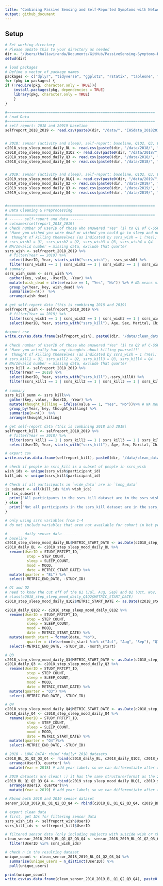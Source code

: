 ```yaml
---
title: "Combining Passive Sensing and Self-Reported Symptoms with Network Analysis to Predict Suicidal Ideation in Medical Residents"
output: github_document
---
```

## Setup
```r
# Set working directory
# Please update this to your directory as needed
dir <- "/Users/thaliaviranda/Documents/GitHub/PassiveSensing-Symptoms-NetworkAnalysis"
setwd(dir)

# load packages
# Define a vector of package names
packages <- c("dplyr", "tidyverse", "ggplot2", "rstatix", "tableone", "lsr")  
for (pkg in packages) {
if (!require(pkg, character.only = TRUE)){
    install.packages(pkg, dependencies = TRUE)
    library(pkg, character.only = TRUE)
    }
}

#====================================================================
# Load Data
#====================================================================
# self report: 2018 and 20919 baseline 
selfreport_2018_2019 <- read.csv(paste0(dir, "/data/", "IHSdata_20182019_03062024.csv"), header = TRUE)


# 2018: sensor (activity and sleep), self-report: baseline, Q1Q2, Q3, Q4
c2018_step_sleep_mood_daily_BL <- read.csv(paste0(dir, "/data/2018/", "US_step_sleep_mood_daily_2018cohort_BL.csv"), header = TRUE)
c2018_step_sleep_mood_daily_Q1Q2 <- read.csv(paste0(dir, "/data/2018/", "US_step_sleep_mood_daily_2018cohort_Q1Q2.csv"), header = TRUE)
c2018_step_sleep_mood_daily_Q3 <- read.csv(paste0(dir, "/data/2018/", "US_step_sleep_mood_daily_2018cohort_Q3.csv"), header = TRUE)
c2018_step_sleep_mood_daily_Q4 <- read.csv(paste0(dir, "/data/2018/", "US_step_sleep_mood_daily_2018cohort_Q4.csv"), header = TRUE)


# 2019: sensor (activity and sleep), self-report: baseline, Q1Q2, Q3, Q4
c2019_step_sleep_mood_daily_BLQ1 <- read.csv(paste0(dir, "/data/2019/", "Step_sleep_mood_daily_2019_BLQ1.csv"), header = TRUE)
c2019_step_sleep_mood_daily_Q2 <- read.csv(paste0(dir, "/data/2019/", "Step_sleep_mood_daily_2019_Q2.csv"), header = TRUE)
c2019_step_sleep_mood_daily_Q3 <- read.csv(paste0(dir, "/data/2019/", "Step_sleep_mood_daily_2019_Q3.csv"), header = TRUE)
c2019_step_sleep_mood_daily_Q4 <- read.csv(paste0(dir, "/data/2019/", "Step_sleep_mood_daily_2019_Q4.csv"), header = TRUE)


#====================================================================
# Data Cleaning & Preprocessing
#====================================================================
# ------ self-report and data ------
# colnames(selfreport_2018_2019)
# Check number of UserID of those who answered "Yes" (1) to Q1 of C-SSRS questionnaire: 
# "Have you wished you were dead or wished you could go to sleep and not wake up?"
#  thought of killing themselves (as indicated by ssrs_wish = 1 (Yes); 2 (No)) at ANY quarter
# ssrs_wish1 = Q1, ssrs_wish2 = Q2, ssrs_wish3 = Q3, ssrs_wish4 = Q4
# NA/Invalid number = missing data, exclude that quarter
ssrs_wish <- selfreport_2018_2019 %>%
  # filter(Year == 2019) %>%
  select(UserID, Year, starts_with("ssrs_wish"), -ssrs_wish0) %>%
  filter(ssrs_wish1 == 1 | ssrs_wish2 == 1 | ssrs_wish3 == 1 | ssrs_wish4 == 1) 
# summary
ssrs_wish_summ <- ssrs_wish %>%
  gather(key, value, -UserID, -Year) %>% 
  mutate(wish_dead = ifelse(value == 1, "Yes", "No")) %>% # NA means missing data, i.e., they did not complete quarterly measure
  group_by(Year, key, wish_dead) %>%
  summarise(n=n())  %>% 
  arrange(wish_dead)

# get self-report data (this is combining 2018 and 2019)
selfreport_wish <- selfreport_2018_2019 %>%
  # filter(Year == 2018) %>%
  filter(ssrs_wish1 == 1 | ssrs_wish2 == 1 | ssrs_wish3 == 1 | ssrs_wish4 == 1) %>%
  select(UserID, Year, starts_with("ssrs_kill"), Age, Sex, Marital, Child, SigOther0, Ethnicity, starts_with("rotation"), starts_with("hours"), starts_with("daysoff"), starts_with("error"), Neu0, EFE0, depr0, deprTreat0, starts_with("specTreat"), starts_with("PHQtot"), starts_with("PHQ10above"), starts_with("SLE"), starts_with("ssrs")) 

#export csv
write.csv(as.data.frame(selfreport_wish), paste0(dir, "/data/clean_data/", "selfreport_wish", ".csv"))
  
# Check number of UserID of those who answered "Yes" (1) to Q2 of C-SSRS questionnaire: 
# "Have you actually had any thoughts about killing yourself?"
#  thought of killing themselves (as indicated by ssrs_wish = 1 (Yes); 2 (No)) at ANY quarter
# ssrs_kill1 = Q1, ssrs_kill2 = Q2, ssrs_kill3 = Q3, ssrs_kill4 = Q4
# NA/Invalid number = missing data, exclude that quarter
ssrs_kill <- selfreport_2018_2019 %>%
  filter(Year == 2018) %>%
  select(UserID, Year, starts_with("ssrs_kill"),-ssrs_kill0) %>%
  filter(ssrs_kill1 == 1 | ssrs_kill2 == 1 | ssrs_kill3 == 1 | ssrs_kill4 == 1) 
 
# summary
ssrs_kill_summ <- ssrs_kill%>%
  gather(key, value, -UserID, -Year) %>% 
  mutate(thought_killing = ifelse(value == 1, "Yes", "No"))%>% # NA means missing data, i.e., they did not complete quarterly measure
  group_by(Year, key, thought_killing) %>%
  summarise(n=n())  %>% 
  arrange(thought_killing)

# get self-report data (this is combining 2018 and 2019)
selfreport_kill <- selfreport_2018_2019 %>%
  # filter(Year == 2018) %>%
  filter(ssrs_kill1 == 1 | ssrs_kill2 == 1 | ssrs_kill3 == 1 | ssrs_kill4 == 1) %>%
  select(UserID, Year, starts_with("ssrs_kill"), Age, Sex, Marital, Child, SigOther0, Ethnicity, starts_with("rotation"), starts_with("hours"), starts_with("daysoff"), starts_with("error"), Neu0, EFE0, depr0, deprTreat0, starts_with("specTreat"), starts_with("PHQtot"), starts_with("PHQ10above"), starts_with("SLE"), starts_with("ssrs")) 

# export csv
write.csv(as.data.frame(selfreport_kill), paste0(dir, "/data/clean_data/", "selfreport_kill", ".csv"))

# check if people in ssrs_kill is a subset of people in ssrs_wish
wish_ids <- unique(ssrs_wish$participant_id)
kill_ids <- unique(ssrs_kill$participant_id)

# Check if all participants in `wide_data` are in `long_data`
is_subset <- all(kill_ids %in% wish_ids)
if (is_subset) {
  print("All participants in the ssrs_kill dataset are in the ssrs_wish dataset.")
} else {
  print("Not all participants in the ssrs_kill dataset are in the ssrs_wish dataset.")
}

# only using ssrs variables from 1-4
# do not include variables that aren not available for cohort in bot years 

# ------ daily sensor data ------
# baseline
c2018_step_sleep_mood_daily_BL$METRIC_START_DATE <- as.Date(c2018_step_sleep_mood_daily_BL$METRIC_START_DATE, format = "%d-%b-%y")
c2018_daily_BL <- c2018_step_sleep_mood_daily_BL %>%
  rename(UserID = STUDY_PRTCPT_ID, 
          step = STEP_COUNT, 
          sleep = SLEEP_COUNT,
          mood = MOOD, 
          date = METRIC_START_DATE) %>% 
  mutate(quarter = "BL") %>%
  select(-METRIC_END_DATE, -STUDY_ID)

# Q1 and Q2
# need to know the cut off of the Q1 (Jul, Aug, Sep) and Q2 (Oct, Nov, Dec)
# class(c2018_step_sleep_mood_daily_Q1Q2$METRIC_START_DATE)
c2018_step_sleep_mood_daily_Q1Q2$METRIC_START_DATE <- as.Date(c2018_step_sleep_mood_daily_Q1Q2$METRIC_START_DATE, format = "%d-%b-%y")

c2018_daily_Q1Q2 <- c2018_step_sleep_mood_daily_Q1Q2 %>%
  rename(UserID = STUDY_PRTCPT_ID, 
          step = STEP_COUNT, 
          sleep = SLEEP_COUNT,
          mood = MOOD, 
          date = METRIC_START_DATE) %>% 
  mutate(month_start = format(date, "%b"), 
          quarter = ifelse(month_start %in% c("Jul", "Aug", "Sep"), "Q1", "Q2")) %>%
  select(-METRIC_END_DATE, -STUDY_ID, -month_start) 

# Q3
c2018_step_sleep_mood_daily_Q3$METRIC_START_DATE <- as.Date(c2018_step_sleep_mood_daily_Q3$METRIC_START_DATE, format = "%d-%b-%y")
c2018_daily_Q3 <- c2018_step_sleep_mood_daily_Q3 %>%
  rename(UserID = STUDY_PRTCPT_ID, 
          step = STEP_COUNT, 
          sleep = SLEEP_COUNT,
          mood = MOOD, 
          date = METRIC_START_DATE) %>% 
  mutate(quarter = "Q3") %>%
  select(-METRIC_END_DATE, -STUDY_ID)

# Q4
c2018_step_sleep_mood_daily_Q4$METRIC_START_DATE <- as.Date(c2018_step_sleep_mood_daily_Q4$METRIC_START_DATE, format = "%d-%b-%y")
c2018_daily_Q4 <- c2018_step_sleep_mood_daily_Q4 %>%
  rename(UserID = STUDY_PRTCPT_ID, 
          step = STEP_COUNT, 
          sleep = SLEEP_COUNT,
          mood = MOOD, 
          date = METRIC_START_DATE) %>% 
  mutate(quarter = "Q4")%>%
  select(-METRIC_END_DATE, -STUDY_ID)

# 2018 - LONG DATA: rbind *daily* 2018 datasets
c2018_BL_Q1_Q2_Q3_Q4 <- rbind(c2018_daily_BL, c2018_daily_Q1Q2, c2018_daily_Q3, c2018_daily_Q4) %>% 
  arrange(UserID, quarter) %>%
  mutate(Year = 2018) # add year label; so we can differentiate after rbinding participants from 2018 and 2019 datasets

# 2019 datasets are clean! :) it has the same structure/format as the 2018 dataset I created above
c2019_BL_Q1_Q2_Q3_Q4 <- rbind(c2019_step_sleep_mood_daily_BLQ1, c2019_step_sleep_mood_daily_Q2, c2019_step_sleep_mood_daily_Q3, c2019_step_sleep_mood_daily_Q4) %>% 
  arrange(UserID, quarter)%>%
  mutate(Year = 2019) # add year label; so we can differentiate after rbinding participants from 2018 and 2019 datasets

# Rbind both 2018 and 2019 sensor dataset
sensor_2018_2019_BL_Q1_Q2_Q3_Q4 <- rbind(c2018_BL_Q1_Q2_Q3_Q4, c2019_BL_Q1_Q2_Q3_Q4)

# export clean data 
# first, get IDs for filtering sensor data 
ssrs_wish_ids <- selfreport_wish$UserID
ssrs_kill_ids <- selfreport_kill$UserID

# filtered sensor data (only including subjects with suicide wish or thought of killing themselves 
clean_sensor_2018_2019_BL_Q1_Q2_Q3_Q4 <- sensor_2018_2019_BL_Q1_Q2_Q3_Q4%>%
  filter(UserID %in% ssrs_wish_ids)

# check n in the resulting dataset
unique_count <- clean_sensor_2018_2019_BL_Q1_Q2_Q3_Q4 %>%
  summarise(unique_users = n_distinct(UserID)) %>%
  pull(unique_users)

print(unique_count)
write.csv(as.data.frame(clean_sensor_2018_2019_BL_Q1_Q2_Q3_Q4), paste0(dir, "/data/clean_data/", "clean_sensor_2018_2019_BL_Q1_Q2_Q3_Q4", ".csv"))

```

